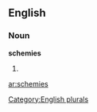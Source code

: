 
==English==

===Noun===
'''schemies'''

# {{plural of|[[schemie]]}}

[[Category:English plurals]]

[[ar:schemies]]